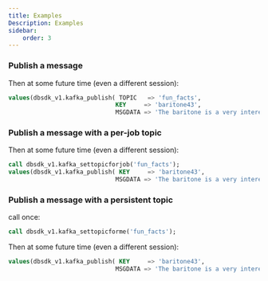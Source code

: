 ```yaml
---
title: Examples 
Description: Examples
sidebar:
    order: 3
---
```



### Publish a message 
Then at some future time (even a different session):
```sql
values(dbsdk_v1.kafka_publish( TOPIC   => 'fun_facts',
                              KEY     => 'baritone43', 
                              MSGDATA => 'The baritone is a very interesting musical instrument!'));
```

### Publish a message with a per-job topic
Then at some future time (even a different session):
```sql
call dbsdk_v1.kafka_settopicforjob('fun_facts');
values(dbsdk_v1.kafka_publish( KEY     => 'baritone43', 
                              MSGDATA => 'The baritone is a very interesting musical instrument!'));
```

### Publish a message with a persistent topic
call once:
```sql
call dbsdk_v1.kafka_settopicforme('fun_facts');
```

Then at some future time (even a different session):
```sql
values(dbsdk_v1.kafka_publish( KEY     => 'baritone43', 
                              MSGDATA => 'The baritone is a very interesting musical instrument!'));
```
